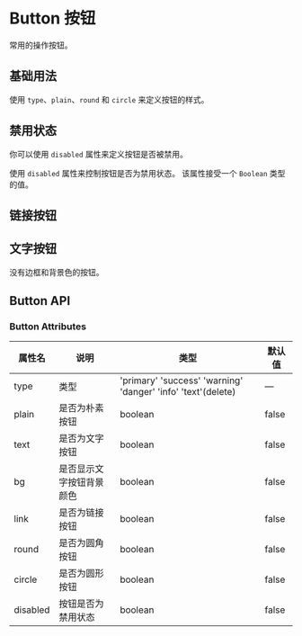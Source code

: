 # Button 按钮


常用的操作按钮。

## 基础用法
使用 `type`、`plain`、`round` 和 `circle` 来定义按钮的样式。

<CodeBlock name="ButtonBasic">
  <ButtonBasic />
</CodeBlock>

## 禁用状态

你可以使用 `disabled` 属性来定义按钮是否被禁用。

使用 `disabled` 属性来控制按钮是否为禁用状态。 该属性接受一个 `Boolean` 类型的值。

<CodeBlock name="ButtonDisabled">
  <ButtonDisabled />
</CodeBlock>

## 链接按钮

<CodeBlock name="ButtonLink">
  <ButtonLink />
</CodeBlock>

## 文字按钮

没有边框和背景色的按钮。

<CodeBlock name="ButtonText">
  <ButtonText />
</CodeBlock>

## Button API

### Button Attributes

| 属性名   | 说明                     | 类型                                                         | 默认值 |
| -------- | ------------------------ | ------------------------------------------------------------ | ------ |
| type     | 类型                     | 'primary' 'success' 'warning' 'danger' 'info' 'text'(delete) | —      |
| plain    | 是否为朴素按钮           | boolean                                                      | false  |
| text     | 是否为文字按钮           | boolean                                                      | false  |
| bg       | 是否显示文字按钮背景颜色 | boolean                                                      | false  |
| link     | 是否为链接按钮           | boolean                                                      | false  |
| round    | 是否为圆角按钮           | boolean                                                      | false  |
| circle   | 是否为圆形按钮           | boolean                                                      | false  |
| disabled | 按钮是否为禁用状态       | boolean                                                      | false  |